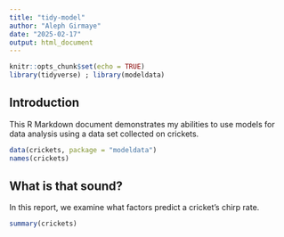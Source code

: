 ```yaml
---
title: "tidy-model"
author: "Aleph Girmaye"
date: "2025-02-17"
output: html_document
---
```


```r
knitr::opts_chunk$set(echo = TRUE)
library(tidyverse) ; library(modeldata)
```

## Introduction

This R Markdown document demonstrates my abilities to use models for data analysis using a data set collected on crickets.

```r
data(crickets, package = "modeldata")
names(crickets)

```

## What is that sound?
In this report, we examine what factors predict a cricket's chirp rate.

```r
summary(crickets)

```

```{}

```

```{}

```
